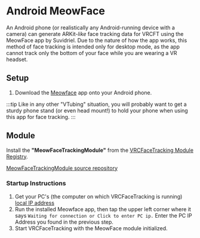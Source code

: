 # Android MeowFace

An Android phone (or realistically any Android-running device with a camera) can generate ARKit-*like* face tracking data for VRCFT using the MeowFace app by Suvidriel.
Due to the nature of how the app works, this method of face tracking is intended only for desktop mode, as the app cannot track only the bottom of your face while you are wearing a VR headset.

## Setup

1. Download the [Meowface](https://play.google.com/store/apps/details?id=com.suvidriel.meowface&hl=en_US&gl=US&pli=1) app onto your Android phone.

:::tip
Like in any other "VTubing" situation, you will probably want to get a sturdy phone stand (or even head mount!) to hold your phone when using this app for face tracking. 
:::

## Module

Install the **"MeowFaceTrackingModule"** from the [VRCFaceTracking Module Registry](@site/docs/vrcft-software/vrcft.mdx#module-registry).

[MeowFaceTrackingModule source repository](https://github.com/regzo2/VRCFaceTracking-MeowFace)

### Startup Instructions

1. Get your PC's (the computer on which VRCFaceTracking is running) [local IP address](https://www.whatismybrowser.com/detect/what-is-my-local-ip-address)
2. Run the installed Meowface app, then tap the upper left corner where it says `Waiting for connection or Click to enter PC ip.` Enter the PC IP Address you found in the previous step.
3. Start VRCFaceTracking with the MeowFace module initialized. 
